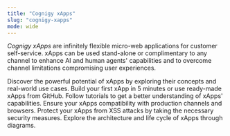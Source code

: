 ```yaml
---
title: "Cognigy xApps"
slug: "cognigy-xapps"
mode: wide
---
```


_Cognigy xApps_ are infinitely flexible micro-web applications for customer self-service. xApps can be used stand-alone or complimentary to any channel to enhance AI and human agents' capabilities and to overcome channel limitations compromising user experiences.

<CardGroup cols={3}>
  <Card
    title="About xApps"
    icon="info"
    href="/xApps/overview"
  >
    Discover the powerful potential of xApps by exploring their concepts and real-world use cases.
  </Card>
  <Card
    title="Build xApps"
    icon="hammer"
    href="/xApps/build/first-xApp"
  >
    Build your first xApp in 5 minutes or use ready-made xApps from GitHub.
  </Card>
  <Card
    title="xApp Tutorials"
    icon="book-user"
    href="/xApps/build/xApp-with-multi-channels"
  >
    Follow tutorials to get a better understanding of xApps' capabilities.
  </Card>
  <Card
    title="Supported Channels and Browsers"
    icon="globe"
    href="/xApps/supported-browsers-and-channels"
  >
    Ensure your xApps compatibility with production channels and browsers.
  </Card>
  <Card
    title="Secure xApps"
    icon="shield"
    href="/xApps/security/secure-xApp-from-xss"
  >
    Protect your xApps from XSS attacks by taking the necessary security measures.
  </Card>
  <Card
    title="xApp Architecture"
    icon="building"
    href="/xApps/architecture"
  >
    Explore the architecture and life cycle of xApps through diagrams.
  </Card>
</CardGroup>